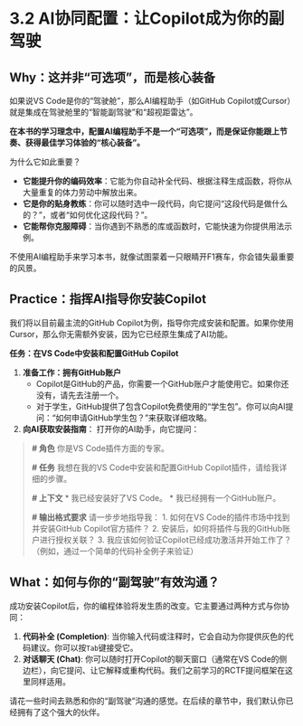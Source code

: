 # 3.2 AI协同配置：让Copilot成为你的副驾驶

## **Why：这并非“可选项”，而是核心装备**

如果说VS Code是你的“驾驶舱”，那么AI编程助手（如GitHub Copilot或Cursor）就是集成在驾驶舱里的“智能副驾驶”和“超视距雷达”。

**在本书的学习理念中，配置AI编程助手不是一个“可选项”，而是保证你能跟上节奏、获得最佳学习体验的“核心装备”。**

为什么它如此重要？

*   **它能提升你的编码效率**：它能为你自动补全代码、根据注释生成函数，将你从大量重复的体力劳动中解放出来。
*   **它是你的贴身教练**：你可以随时选中一段代码，向它提问“这段代码是做什么的？”，或者“如何优化这段代码？”。
*   **它能帮你克服障碍**：当你遇到不熟悉的库或函数时，它能快速为你提供用法示例。

不使用AI编程助手来学习本书，就像试图蒙着一只眼睛开F1赛车，你会错失最重要的风景。

## **Practice：指挥AI指导你安装Copilot**

我们将以目前最主流的GitHub Copilot为例，指导你完成安装和配置。如果你使用Cursor，那么你无需额外安装，因为它已经原生集成了AI功能。

::: {.callout-warning title="动手练习与挑战"}

**任务：在VS Code中安装和配置GitHub Copilot**

1.  **准备工作：拥有GitHub账户**
    *   Copilot是GitHub的产品，你需要一个GitHub账户才能使用它。如果你还没有，请先去注册一个。
    *   对于学生，GitHub提供了包含Copilot免费使用的“学生包”。你可以向AI提问：“如何申请GitHub学生包？”来获取详细攻略。

2.  **向AI获取安装指南**：
    打开你的AI助手，向它提问：

> **# 角色**
> 你是VS Code插件方面的专家。
>
> **# 任务**
> 我想在我的VS Code中安装和配置GitHub Copilot插件，请给我详细的步骤。
>
> **# 上下文**
> * 我已经安装好了VS Code。
> * 我已经拥有一个GitHub账户。
>
> **# 输出格式要求**
> 请一步步地指导我：
> 1. 如何在VS Code的插件市场中找到并安装GitHub Copilot官方插件？
> 2. 安装后，如何将插件与我的GitHub账户进行授权关联？
> 3. 我应该如何验证Copilot已经成功激活并开始工作了？（例如，通过一个简单的代码补全例子来验证）

:::

## **What：如何与你的“副驾驶”有效沟通？**

成功安装Copilot后，你的编程体验将发生质的改变。它主要通过两种方式与你协同：

1.  **代码补全 (Completion)**: 当你输入代码或注释时，它会自动为你提供灰色的代码建议。你可以按`Tab`键接受它。
2.  **对话聊天 (Chat)**: 你可以随时打开Copilot的聊天窗口（通常在VS Code的侧边栏），向它提问、让它解释或重构代码。我们之前学习的RCTF提问框架在这里同样适用。

请花一些时间去熟悉和你的“副驾驶”沟通的感觉。在后续的章节中，我们默认你已经拥有了这个强大的伙伴。 